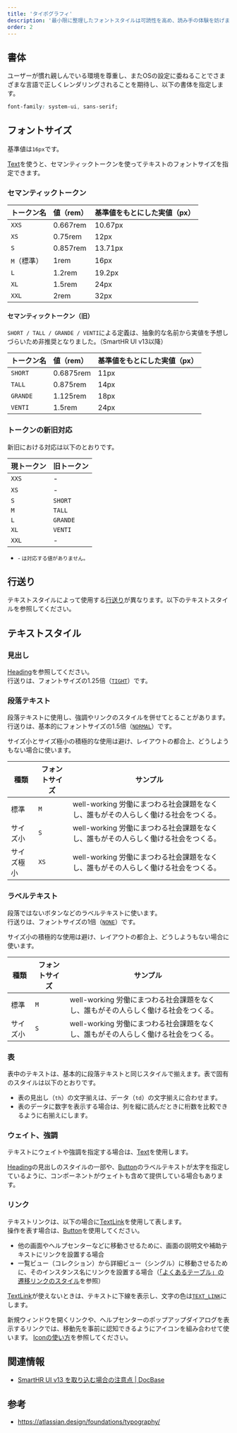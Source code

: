 ```yaml
---
title: 'タイポグラフィ'
description: '最小限に整理したフォントスタイルは可読性を高め、読み手の体験を妨げません。'
order: 2
---
```



## 書体
ユーザーが慣れ親しんでいる環境を尊重し、またOSの設定に委ねることでさまざまな言語で正しくレンダリングされることを期待し、以下の書体を指定します。

```css
font-family: system-ui, sans-serif;
```

## フォントサイズ
基準値は`16px`です。

[Text](/products/components/text/)を使うと、セマンティックトークンを使ってテキストのフォントサイズを指定できます。

### セマンティックトークン

| トークン名 | 値（rem）| 基準値をもとにした実値（px）|
| :--- | :--- | :--- |
| `XXS` | 0.667rem | 10.67px |
| `XS` | 0.75rem | 12px |
| `S` | 0.857rem | 13.71px |
| `M`（標準） | 1rem | 16px |
| `L` | 1.2rem | 19.2px |
| `XL` | 1.5rem | 24px |
| `XXL` | 2rem | 32px |

#### セマンティックトークン（旧）
`SHORT / TALL / GRANDE / VENTI`による定義は、抽象的な名前から実値を予想しづらいため非推奨となりました。（SmartHR UI v13以降）

| トークン名 | 値（rem）| 基準値をもとにした実値（px）|
| :--- | :--- | :--- |
| `SHORT` | 0.6875rem | 11px |
| `TALL` | 0.875rem | 14px |
| `GRANDE` | 1.125rem | 18px |
| `VENTI` | 1.5rem | 24px |

### トークンの新旧対応
新旧における対応は以下のとおりです。

| 現トークン | 旧トークン |
| :--- | :--- |
| `XXS` | - |
| `XS` | - |
| `S` | `SHORT` |
| `M` | `TALL` |
| `L` | `GRANDE` |
| `XL` | `VENTI` |
| `XXL` | - |

- <small>- は対応する値がありません。</small>


## 行送り
テキストスタイルによって使用する[行送り](/products/design-tokens/leading/)が異なります。以下のテキストスタイルを参照してください。


## テキストスタイル

### 見出し
[Heading](/products/components/heading/)を参照してください。  
行送りは、フォントサイズの1.25倍（[`TIGHT`](/products/design-tokens/leading/)）です。

### 段落テキスト
段落テキストに使用し、強調やリンクのスタイルを併せてとることがあります。  
行送りは、基本的にフォントサイズの1.5倍（[`NORMAL`](/products/design-tokens/leading/)）です。

サイズ小とサイズ極小の積極的な使用は避け、レイアウトの都合上、どうしようもない場合に使います。

<TableWrapper>
  <Table>
    <thead>
      <tr>
        <Th>種類</Th>
        <Th>フォントサイズ</Th>
        <Th>サンプル</Th>
      </tr>
    </thead>
    <tbody>
      <tr>
        <Td>標準</Td>
        <Td><code>M</code></Td>
        <Td><SampleText size={'M'}>well-working 労働にまつわる社会課題をなくし、誰もがその人らしく働ける社会をつくる。</SampleText></Td>
      </tr>
      <tr>
        <Td>サイズ小</Td>
        <Td><code>S</code></Td>
        <Td><SampleText size={'S'}>well-working 労働にまつわる社会課題をなくし、誰もがその人らしく働ける社会をつくる。</SampleText></Td>
      </tr>
      <tr>
        <Td>サイズ極小</Td>
        <Td><code>XS</code></Td>
        <Td><SampleText size={'XS'}>well-working 労働にまつわる社会課題をなくし、誰もがその人らしく働ける社会をつくる。</SampleText></Td>
      </tr>
    </tbody>
  </Table>
</TableWrapper>

### ラベルテキスト
段落ではないボタンなどのラベルテキストに使います。  
行送りは、フォントサイズの1倍（[`NONE`](/products/design-tokens/leading/)）です。

サイズ小の積極的な使用は避け、レイアウトの都合上、どうしようもない場合に使います。

<TableWrapper>
  <Table>
    <thead>
      <tr>
        <Th>種類</Th>
        <Th>フォントサイズ</Th>
        <Th>サンプル</Th>
      </tr>
    </thead>
    <tbody>
      <tr>
        <Td>標準</Td>
        <Td><code>M</code></Td>
        <Td><SampleText size={'M'}>well-working 労働にまつわる社会課題をなくし、誰もがその人らしく働ける社会をつくる。</SampleText></Td>
      </tr>
      <tr>
        <Td>サイズ小</Td>
        <Td><code>S</code></Td>
        <Td><SampleText size={'S'}>well-working 労働にまつわる社会課題をなくし、誰もがその人らしく働ける社会をつくる。</SampleText></Td>
      </tr>
    </tbody>
  </Table>
</TableWrapper>

### 表
表中のテキストは、基本的に段落テキストと同じスタイルで揃えます。表で固有のスタイルは以下のとおりです。

- 表の見出し（`th`）の文字揃えは、データ（`td`）の文字揃えに合わせます。
- 表のデータに数字を表示する場合は、列を縦に読んだときに桁数を比較できるように右揃えにします。

### ウェイト、強調
テキストにウェイトや強調を指定する場合は、[Text](/products/components/text/)を使用します。

[Heading](/products/components/heading/)の見出しのスタイルの一部や、[Button](/products/components/button/)のラベルテキストが太字を指定しているように、コンポーネントがウェイトも含めて提供している場合もあります。

### リンク
テキストリンクは、以下の場合に[TextLink](/products/components/text-link/)を使用して表します。  
操作を表す場合は、[Button](/products/components/button/)を使用してください。

- 他の画面やヘルプセンターなどに移動させるために、画面の説明文や補助テキストにリンクを設置する場合
- 一覧ビュー（コレクション）から詳細ビュー（シングル）に移動させるために、そのインスタンス名にリンクを設置する場合（[「よくあるテーブル」の遷移リンクのスタイル](/products/design-patterns/smarthr-table/#h5-0)を参照）

[TextLink](/products/components/text-link/)が使えないときは、テキストに下線を表示し、文字の色は[`TEXT_LINK`](/products/design-tokens/color/#h2-2)にします。

新規ウィンドウを開くリンクや、ヘルプセンターのポップアップダイアログを表示するリンクでは、移動先を事前に認知できるようにアイコンを組み合わせて使います。
[Iconの使い方](/products/components/icon/#h2-4)を参照してください。


## 関連情報

- [SmartHR UI v13 を取り込む場合の注意点 | DocBase](https://smarthr-inc.docbase.io/posts/1927229)


## 参考

- https://atlassian.design/foundations/typography/
